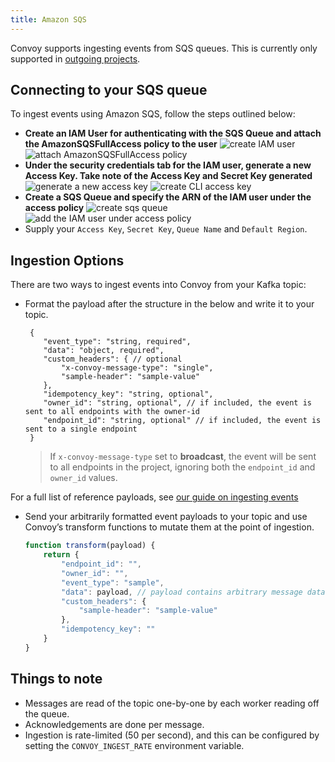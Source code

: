 ```yaml
---
title: Amazon SQS
---
```


Convoy supports ingesting events from SQS queues. This is currently only supported in [outgoing projects](../../product-manual/organizations-and-projects#outgoing-project).

## Connecting to your SQS queue
To ingest events using Amazon SQS, follow the steps outlined below:

-  **Create an IAM User for authenticating with the SQS Queue and attach the AmazonSQSFullAccess policy to the user** <Frame>![create IAM user](/images/create-sqs-user.png)</Frame> <Frame>![attach AmazonSQSFullAccess policy](/images/attach-sqs-policy.png)</Frame>
-  **Under the security credentials tab for the IAM user, generate a new Access Key. Take note of the Access Key and Secret Key generated** <Frame>![generate a new access key](/images/generate-access-key.png)</Frame> <Frame>![create CLI access key](/images/cli-access-key.png)</Frame>
-  **Create a SQS Queue and specify the ARN of the IAM user under the access policy** <Frame>![create sqs queue](/images/create-sqs-queue.png)</Frame> <Frame>![add the IAM user under access policy](/images/access-policy-iam-user.png)</Frame>
-  Supply your `Access Key`, `Secret Key`, `Queue Name` and `Default Region`.

## Ingestion Options
There are two ways to ingest events into Convoy from your Kafka topic:
- Format the payload after the structure in the below and write it to your topic.
  ```json5 reference payload
   {
      "event_type": "string, required",
      "data": "object, required",
      "custom_headers": { // optional
          "x-convoy-message-type": "single",
          "sample-header": "sample-value"
      },
      "idempotency_key": "string, optional",
      "owner_id": "string, optional", // if included, the event is sent to all endpoints with the owner-id
      "endpoint_id": "string, optional" // if included, the event is sent to a single endpoint
   }
    ```
  > If `x-convoy-message-type` set to **broadcast**, the event will be sent to all endpoints in the project, ignoring both the `endpoint_id` and `owner_id` values.

For a full list of reference payloads, see [our guide on ingesting events](../../product-manual/events-and-event-deliveries#ingesting-events)
- Send your arbitrarily formatted event payloads to your topic and use Convoy’s transform functions to mutate them at the point of ingestion.
  ```js transform function
  function transform(payload) {
      return {
          "endpoint_id": "",
          "owner_id": "",
          "event_type": "sample",
          "data": payload, // payload contains arbitrary message data read from your queue
          "custom_headers": {
              "sample-header": "sample-value"
          },
          "idempotency_key": ""
      }
  }
    ```

## Things to note
- Messages are read of the topic one-by-one by each worker reading off the queue.
- Acknowledgements are done per message.
- Ingestion is rate-limited (50 per second), and this can be configured by setting the `CONVOY_INGEST_RATE` environment variable.

